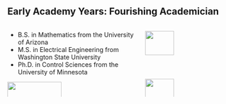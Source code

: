 ## Early Academy Years: Fourishing Academician

:::: {.columns}

::: {.column width="60%"}

* B.S. in Mathematics from the University of Arizona
* M.S. in Electrical Engineering from Washington State University
* Ph.D. in Control Sciences from the University of Minnesota

![](./media/from_family/PhotoScan5.jpg){width="65%" fig-align="center"}

:::

::: {.column width="40%"}

![](./media/from_family/IMG_0018.jpeg){width="58%" fig-align="center"}

![](./media/from_family/IMG_0020.jpeg){width="58%" fig-align="center"}

![](./media/from_family/IMG_0022.jpeg){width="58%" fig-align="center"}

:::

::::
